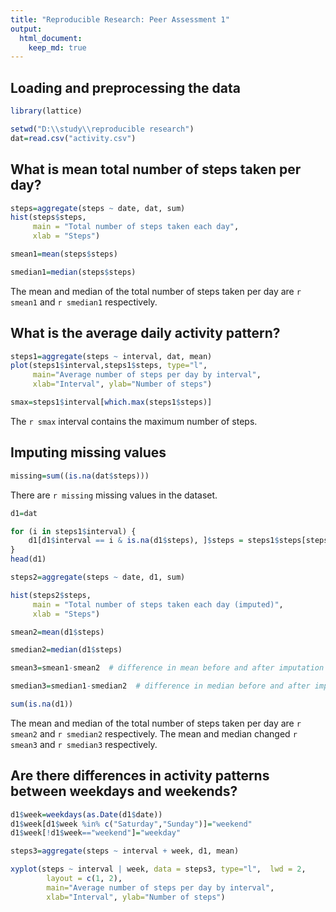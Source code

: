 ---
title: "Reproducible Research: Peer Assessment 1"
output: 
  html_document:
    keep_md: true
---


## Loading and preprocessing the data
```{r}
library(lattice)

setwd("D:\\study\\reproducible research")
dat=read.csv("activity.csv")
```

## What is mean total number of steps taken per day?
```{r}
steps=aggregate(steps ~ date, dat, sum)
hist(steps$steps, 
     main = "Total number of steps taken each day", 
     xlab = "Steps")

smean1=mean(steps$steps)

smedian1=median(steps$steps)
```
The mean and median of the total number of steps taken per day are `r smean1` and `r smedian1` respectively.

## What is the average daily activity pattern?
```{r}
steps1=aggregate(steps ~ interval, dat, mean)
plot(steps1$interval,steps1$steps, type="l", 
     main="Average number of steps per day by interval",
     xlab="Interval", ylab="Number of steps")

smax=steps1$interval[which.max(steps1$steps)]
```

The `r smax` interval contains the maximum number of steps.

## Imputing missing values
```{r}
missing=sum((is.na(dat$steps)))
```

There are `r missing` missing values in the dataset.

```{r}
d1=dat 

for (i in steps1$interval) {
    d1[d1$interval == i & is.na(d1$steps), ]$steps = steps1$steps[steps1$interval == i]
}
head(d1)

steps2=aggregate(steps ~ date, d1, sum)

hist(steps2$steps, 
     main = "Total number of steps taken each day (imputed)", 
     xlab = "Steps")

smean2=mean(d1$steps)

smedian2=median(d1$steps)

smean3=smean1-smean2  # difference in mean before and after imputation 

smedian3=smedian1-smedian2  # difference in median before and after imputation 

sum(is.na(d1))
```

The mean and median of the total number of steps taken per day are `r smean2` and `r smedian2` respectively.
The mean and median changed `r smean3` and `r smedian3` respectively.

## Are there differences in activity patterns between weekdays and weekends?
```{r}
d1$week=weekdays(as.Date(d1$date))
d1$week[d1$week %in% c("Saturday","Sunday")]="weekend"
d1$week[!d1$week=="weekend"]="weekday"

steps3=aggregate(steps ~ interval + week, d1, mean)

xyplot(steps ~ interval | week, data = steps3, type="l",  lwd = 2,
        layout = c(1, 2), 
        main="Average number of steps per day by interval",
        xlab="Interval", ylab="Number of steps")
```



